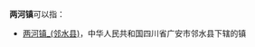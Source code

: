 '''两河镇'''可以指：
{{PRC admin/disambig|42/05/82/101/000|45/03/24/206/000|51/05/24/105/000|51/07/23/104/000|51/10/24/117/000<!--|51/16/23/120-->|61/07/21/119/000|61/09/22/102/000|62/12/24/104/000}}
*[[两河镇_(邻水县)|两河镇_(邻水县)]]，中华人民共和国四川省广安市邻水县下辖的镇
{{disambig|cat=三字中国镇名消歧义}}